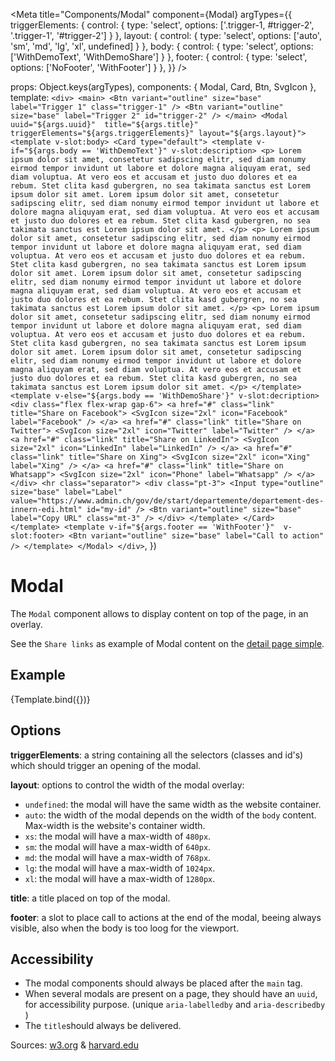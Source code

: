 
<Meta
  title="Components/Modal"
  component={Modal}
  argTypes={{
    triggerElements: {
      control: {
        type: 'select',
        options: ['.trigger-1, #trigger-2', '.trigger-1', '#trigger-2']
      }
    },
    layout: {
      control: {
        type: 'select',
        options: ['auto', 'sm', 'md', 'lg', 'xl', undefined]
      }
    },
    body: {
      control: {
        type: 'select',
        options: ['WithDemoText', 'WithDemoShare']
      }
    },
    footer: {
      control: {
        type: 'select',
        options: ['NoFooter', 'WithFooter']
      }
    },
  }} />

  props: Object.keys(argTypes),
  components: { Modal, Card, Btn, SvgIcon },
  template:
    `
      <div>
        <main>
          <Btn
            variant="outline"
            size="base"
            label="Trigger 1"
            class="trigger-1"
          />
          <Btn
            variant="outline"
            size="base"
            label="Trigger 2"
            id="trigger-2"
          />
        </main>
        <Modal uuid="${args.uuid}"  title="${args.title}" triggerElements="${args.triggerElements}" layout="${args.layout}">
          <template v-slot:body>
            <Card type="default">
              <template v-if="${args.body == 'WithDemoText'}" v-slot:description>
                <p>
                 Lorem ipsum dolor sit amet, consetetur sadipscing elitr, sed diam nonumy eirmod tempor invidunt ut labore et dolore magna aliquyam erat, sed diam voluptua. At vero eos et accusam et justo duo dolores et ea rebum. Stet clita kasd gubergren, no sea takimata sanctus est Lorem ipsum dolor sit amet.
                 Lorem ipsum dolor sit amet, consetetur sadipscing elitr, sed diam nonumy eirmod tempor invidunt ut labore et dolore magna aliquyam erat, sed diam voluptua. At vero eos et accusam et justo duo dolores et ea rebum. Stet clita kasd gubergren, no sea takimata sanctus est Lorem ipsum dolor sit amet.
                </p>
                <p>
                  Lorem ipsum dolor sit amet, consetetur sadipscing elitr, sed diam nonumy eirmod tempor invidunt ut labore et dolore magna aliquyam erat, sed diam voluptua. At vero eos et accusam et justo duo dolores et ea rebum. Stet clita kasd gubergren, no sea takimata sanctus est Lorem ipsum dolor sit amet.
                  Lorem ipsum dolor sit amet, consetetur sadipscing elitr, sed diam nonumy eirmod tempor invidunt ut labore et dolore magna aliquyam erat, sed diam voluptua. At vero eos et accusam et justo duo dolores et ea rebum. Stet clita kasd gubergren, no sea takimata sanctus est Lorem ipsum dolor sit amet.
                </p>
                <p>
                  Lorem ipsum dolor sit amet, consetetur sadipscing elitr, sed diam nonumy eirmod tempor invidunt ut labore et dolore magna aliquyam erat, sed diam voluptua. At vero eos et accusam et justo duo dolores et ea rebum. Stet clita kasd gubergren, no sea takimata sanctus est Lorem ipsum dolor sit amet.
                  Lorem ipsum dolor sit amet, consetetur sadipscing elitr, sed diam nonumy eirmod tempor invidunt ut labore et dolore magna aliquyam erat, sed diam voluptua. At vero eos et accusam et justo duo dolores et ea rebum. Stet clita kasd gubergren, no sea takimata sanctus est Lorem ipsum dolor sit amet.
                </p>
              </template>
              <template v-else="${args.body == 'WithDemoShare'}" v-slot:decription>
                <div class="flex flex-wrap gap-6">
                  <a href="#" class="link" title="Share on Facebook">
                    <SvgIcon
                      size="2xl"
                      icon="Facebook"
                      label="Facebook"
                    />
                  </a>
                  <a href="#" class="link" title="Share on Twitter">
                    <SvgIcon
                      size="2xl"
                      icon="Twitter"
                      label="Twitter"
                    />
                  </a>
                  <a href="#" class="link" title="Share on LinkedIn">
                    <SvgIcon
                      size="2xl"
                      icon="LinkedIn"
                      label="LinkedIn"
                    />
                  </a>
                  <a href="#" class="link" title="Share on Xing">
                    <SvgIcon
                      size="2xl"
                      icon="Xing"
                      label="Xing"
                    />
                  </a>
                  <a href="#" class="link" title="Share on Whatsapp">
                    <SvgIcon
                      size="2xl"
                      icon="Phone"
                      label="Whatsapp"
                    />
                  </a>
                </div>
                <hr class="separator">
                <div class="pt-3">
                  <Input
                    type="outline"
                    size="base"
                    label="Label"
                    value="https://www.admin.ch/gov/de/start/departemente/departement-des-innern-edi.html"
                    id="my-id"
                  />
                  <Btn variant="outline" size="base" label="Copy URL" class="mt-3" />
                </div>
              </template>
            </Card>
          </template>
          <template v-if="${args.footer == 'WithFooter'}"  v-slot:footer>
            <Btn
              variant="outline"
              size="base"
              label="Call to action"
            />
          </template>
        </Modal>
      </div>
    `,
})


# Modal

The `Modal` component allows to display content on top of the page, in an overlay.

See the `Share links` as example of Modal content on the [detail page simple](?path=/docs/pages-detail-page-simple--example).

## Example

<Canvas>
  <Story
    name="Example"
    args={{
      triggerElements: '.trigger-1, #trigger-2',
      layout: 'lg',
      uuid: '5f93d7d4-fba3-11ec',
      title: 'Modal title',
      body: 'WithDemoText',
      footer: 'WithFooter'
    }}
  >
    {Template.bind({})}
  </Story>
</Canvas>

<ArgsTable story="Example" />

## Options

**triggerElements**: a string containing all the selectors (classes and id's) which should trigger an opening of the modal.

**layout**: options to control the width of the modal overlay:
- `undefined`: the modal will have the same width as the website container.
- `auto`: the width of the modal depends on the width of the `body` content. Max-width is the website's container width.
- `xs`: the modal will have a max-width of `480px`.
- `sm`: the modal will have a max-width of `640px`.
- `md`: the modal will have a max-width of `768px`.
- `lg`: the modal will have a max-width of `1024px`.
- `xl`: the modal will have a max-width of `1280px`.

**title**: a title placed on top of the modal.

**footer**: a slot to place call to actions at the end of the modal, beeing always visible, also when the body is too loog for the viewport.

## Accessibility

- The modal components should always be placed after the `main` tag.
- When several modals are present on a page, they should have an `uuid`, for accessibility purpose. (unique `aria-labelledby` and `aria-describedby` )
- The `title`should always be delivered.

Sources: [w3.org](https://www.w3.org/WAI/ARIA/apg/example-index/dialog-modal/dialog) & [harvard.edu](https://accessibility.huit.harvard.edu/technique-accessible-modal-dialogs)
